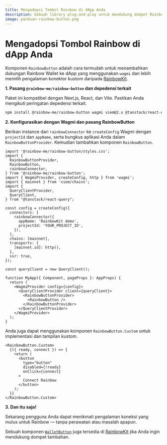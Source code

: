 ```yaml
---
title: Mengadopsi Tombol Rainbow di dApp Anda
description: Sebuah library plug-and-play untuk mendukung dompet Rainbow di dApp Anda
image: panduan-rainbow-button.png
---
```


# Mengadopsi Tombol Rainbow di dApp Anda

Komponen `RainbowButton` adalah cara termudah untuk menambahkan dukungan Rainbow Wallet ke dApp yang menggunakan `wagmi` dan lebih memilih pengalaman konektor kustom daripada [RainbowKit](https://www.rainbowkit.com/docs/installation).

**1. Pasang `@rainbow-me/rainbow-button` dan depedensi terkait**

Paket ini kompatibel dengan Next.js, React, dan Vite. Pastikan Anda mengikuti peringatan depedensi terkait.

```bash
npm install @rainbow-me/rainbow-button wagmi viem@2.x @tanstack/react-query
```

**2. Konfigurasikan dengan Wagmi dan pasang RainbowButton**

Berikan instance dari `rainbowConnector` ke `createConfig` Wagmi dengan `projectId` dan `appName`, serta bungkus aplikasi Anda dalam `RainbowButtonProvider`. Kemudian tambahkan komponen `RainbowButton`.

```tsx
import '@rainbow-me/rainbow-button/styles.css';
import {
  RainbowButtonProvider,
  RainbowButton,
  rainbowConnector,
} from '@rainbow-me/rainbow-button';
import { WagmiProvider, createConfig, http } from 'wagmi';
import { mainnet } from 'viem/chains';
import {
  QueryClientProvider,
  QueryClient,
} from "@tanstack/react-query";

const config = createConfig({
  connectors: [
    rainbowConnector({
      appName: 'RainbowKit demo',
      projectId: 'YOUR_PROJECT_ID',
    }),
  ],
  chains: [mainnet],
  transports: {
    [mainnet.id]: http(),
  },
  ssr: true,
});

const queryClient = new QueryClient();

function MyApp({ Component, pageProps }: AppProps) {
  return (
    <WagmiProvider config={config}>
      <QueryClientProvider client={queryClient}>
        <RainbowButtonProvider>
          <RainbowButton />
        </RainbowButtonProvider>
      </QueryClientProvider>
    </WagmiProvider>
  );
}
```

Anda juga dapat menggunakan komponen `RainbowButton.Custom` untuk implementasi dan tampilan kustom.

```tsx
<RainbowButton.Custom>
  {({ ready, connect }) => {
    return (
      <button
        type="button"
        disabled={!ready}
        onClick={connect}
      >
        Connect Rainbow
      </button>
    );
  }}
</RainbowButton.Custom>
```

**3. Dan itu saja!**

Sekarang pengguna Anda dapat menikmati pengalaman koneksi yang mulus untuk Rainbow — tanpa perawatan atau masalah apapun.

Sebuah komponen [`WalletButton`](https://www.rainbowkit.com/docs/wallet-button) juga tersedia di [RainbowKit](https://www.rainbowkit.com/docs/installation) jika Anda ingin mendukung dompet tambahan.
